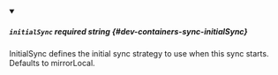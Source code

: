 
<details className="config-field" data-expandable="false" open>
<summary>

##### `initialSync` <span className="config-field-required" data-required="false">required</span> <span className="config-field-type">string</span> <span className="config-field-default"></span> <span className="config-field-enum"></span> {#dev-containers-sync-initialSync}

InitialSync defines the initial sync strategy to use when this sync starts. Defaults to mirrorLocal.

</summary>



</details>
